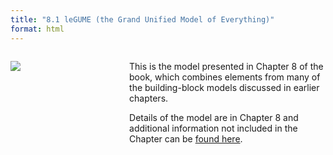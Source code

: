 ```yaml
---
title: "8.1 leGUME (the Grand Unified Model of Everything)"
format: html
---
```


:::: {.columns}
::: {.column width=35%}
[![](8.1-leGUME.png)](8.1-leGUME.zip)
:::

::: {.column width=65%}
This is the model presented in Chapter 8 of the book, which combines elements from many of the building-block models discussed in earlier chapters.

Details of the model are in Chapter 8 and additional information not included in the Chapter can be [found here](model_details.pdf).
:::
::::
